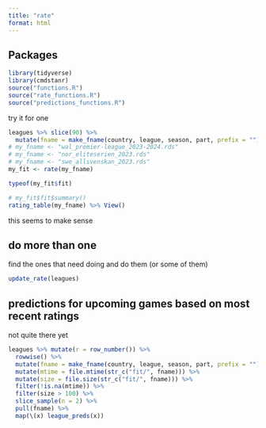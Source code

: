 ```yaml
---
title: "rate"
format: html
---
```


## Packages

```r
library(tidyverse)
library(cmdstanr)
source("functions.R")
source("rate_functions.R")
source("predictions_functions.R")
```

try it for one

```r
leagues %>% slice(90) %>% 
  mutate(fname = make_fname(country, league, season, part, prefix = "")) %>% pull(fname) -> my_fname
# my_fname <- "wal_premier-league_2023-2024.rds"
# my_fname <- "nor_eliteserien_2023.rds"
# my_fname <- "swe_allsvenskan_2023.rds"
my_fit <- rate(my_fname)
```

```r
typeof(my_fit$fit)
```

```r
# my_fit$fit$summary()
rating_table(my_fname) %>% View()
```

this seems to make sense

## do more than one

find the ones that need doing and do them (or some of them)

```r
update_rate(leagues) 
```

## predictions for upcoming games based on most recent ratings

not quite there yet

```r
leagues %>% mutate(r = row_number()) %>% 
  rowwise() %>% 
  mutate(fname = make_fname(country, league, season, part, prefix = "")) %>% 
  mutate(mtime = file.mtime(str_c("fit/", fname))) %>% 
  mutate(size = file.size(str_c("fit/", fname))) %>% 
  filter(!is.na(mtime)) %>% 
  filter(size > 100) %>% 
  slice_sample(n = 2) %>% 
  pull(fname) %>% 
  map(\(x) league_preds(x))
```
